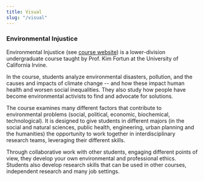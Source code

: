 ```yaml
---
title: Visual
slug: "/visual"
---
```


### Environmental Injustice

Environmental Injustice (see [course website](https://disaster-sts-network.org/content/environmental-injustice-summer-2020/essay)) is a lower-division undergraduate course taught by Prof. Kim Fortun at the University of California Irvine.

In the course, students analyze environmental disasters, pollution, and the causes and impacts of climate change -- and how these impact human health and worsen social inequalities. They also study how people have become environmental activists to find and advocate for solutions.

The course examines many different factors that contribute to environmental problems (social, political, economic, biochemical, technological). It is designed to give students in different majors (in the social and natural sciences, public health, engineering, urban planning and the humanities) the opportunity to work together in interdisciplinary research teams, leveraging their different skills.

Through collaborative work with other students, engaging different points of view, they develop your own environmental and professional ethics. Students also develop research skills that can be used in other courses, independent research and many job settings.